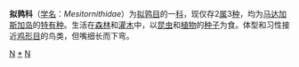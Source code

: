 {{unreferenced|time=2011-02-04T12:46:52+00:00}}
{{Automatic Taxobox
| taxon = Mesitornithidae
| authority = Wetmore，1960
| image =Subdesert Mesite.jpg
| image_caption = [[本施氏孤拟鹑|本施氏孤拟鹑]]（''Monias benschi''）
| range_map = Madagaskar-mesites-06.jpg
| range_map_caption =褐拟鹑为橙色<br />白胸拟鹑为绿色<br />本施氏孤拟鹑为蓝色
}}
'''拟鹑科'''（[[学名|学名]]：''Mesitornithidae''）为[[拟鹑目|拟鹑目]]的一[[科|科]]，现仅存2[[属|属]]3[[种|种]]，均为[[马达加斯加岛|马达加斯加岛]]的[[特有种|特有种]]。生活在[[森林|森林]]和[[灌木|灌木]]中，以[[昆虫|昆虫]]和[[植物|植物]]的[[种子|种子]]为食。体型和习性接近[[鸡形目|鸡形目]]的鸟类，但嘴细长而下弯。

{{Taxonbar}}
[[Category:_1960年描述的分类群|N]]
[[Category:拟鹑科|*]]
[[Category:拟鹑目|N]]